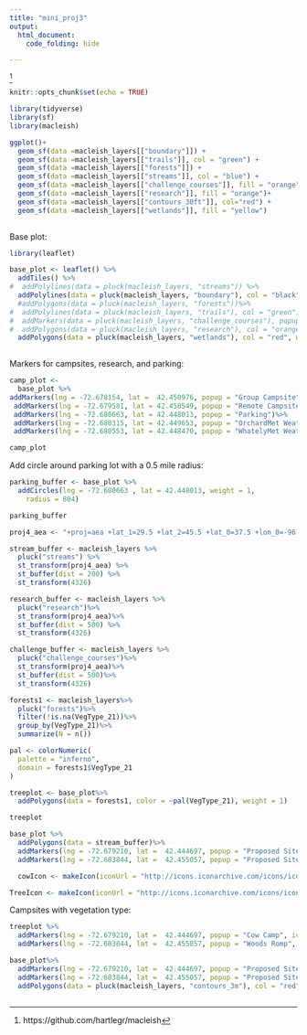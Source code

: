 ```yaml
---
title: "mini_proj3"
output: 
  html_document:
    code_folding: hide

---
```


^[https://github.com/hartlegr/macleish]


```r
knitr::opts_chunk$set(echo = TRUE)
```

```r
library(tidyverse)
library(sf)
library(macleish)

```


```r
ggplot()+
  geom_sf(data =macleish_layers[["boundary"]]) +
  geom_sf(data =macleish_layers[["trails"]], col = "green") +
  geom_sf(data =macleish_layers[["forests"]]) +
  geom_sf(data =macleish_layers[["streams"]], col = "blue") + 
  geom_sf(data =macleish_layers[["challenge_courses"]], fill = "orange") + 
  geom_sf(data =macleish_layers[["research"]], fill = "orange")+
  geom_sf(data =macleish_layers[["contours_30ft"]], col="red") + 
  geom_sf(data =macleish_layers[["wetlands"]], fill = "yellow") 
  
```



Base plot:
```r
library(leaflet)

base_plot <- leaflet() %>%
  addTiles() %>%
#  addPolylines(data = pluck(macleish_layers, "streams")) %>%
  addPolylines(data = pluck(macleish_layers, "boundary"), col = "black", weight = 3)%>%
  #addPolygons(data = pluck(macleish_layers, "forests"))%>%
#  addPolylines(data = pluck(macleish_layers, "trails"), col = "green")%>%
#  addMarkers(data = pluck(macleish_layers, "challenge_courses"), popup = ~cmt)%>%
#  addPolygons(data = pluck(macleish_layers, "research"), col = "orange")%>%
  addPolygons(data = pluck(macleish_layers, "wetlands"), col = "red", weight = 2)
 
```


Markers for campsites, research, and parking:
```r
camp_plot <- 
  base_plot %>% 
addMarkers(lng = -72.678154, lat =  42.450976, popup = "Group Campsite") %>%
 addMarkers(lng = -72.679581, lat = 42.458549, popup = "Remote Campsite") %>%
 addMarkers(lng = -72.680663, lat = 42.448013, popup = "Parking")%>%
 addMarkers(lng = -72.680315, lat = 42.449653, popup = "OrchardMet Weather Station")%>%
 addMarkers(lng = -72.680553, lat = 42.448470, popup = "WhatelyMet Weather Station")

camp_plot


```


Add circle around parking lot with a 0.5 mile radius:
```r
parking_buffer <- base_plot %>%
  addCircles(lng = -72.680663 , lat = 42.448013, weight = 1,
    radius = 804)

parking_buffer

```


```r
proj4_aea <- "+proj=aea +lat_1=29.5 +lat_2=45.5 +lat_0=37.5 +lon_0=-96 +x_0=0 +y_0=0 +ellps=GRS80 +datum=NAD83 +units=m +no_defs"


```

```r
stream_buffer <- macleish_layers %>%
  pluck("streams") %>%
  st_transform(proj4_aea) %>%
  st_buffer(dist = 200) %>%
  st_transform(4326)

```


```r
research_buffer <- macleish_layers %>%
  pluck("research")%>%
  st_transform(proj4_aea)%>%
  st_buffer(dist = 500) %>%
  st_transform(4326)
```

```r
challenge_buffer <- macleish_layers %>% 
  pluck("challenge_courses")%>%
  st_transform(proj4_aea)%>%
  st_buffer(dist = 500)%>%
  st_transform(4326)
```

```r
forests1 <- macleish_layers%>%
  pluck("forests")%>%
  filter(!is.na(VegType_21))%>%
  group_by(VegType_21)%>%
  summarize(N = n())

```

```r
pal <- colorNumeric(
  palette = "inferno", 
  domain = forests1$VegType_21
)
```

```r
treeplot <- base_plot%>%
  addPolygons(data = forests1, color = ~pal(VegType_21), weight = 1)

treeplot
```


```r
base_plot %>%
  addPolygons(data = stream_buffer)%>%
  addMarkers(lng = -72.679210, lat =  42.444697, popup = "Proposed Site 1")%>%
  addMarkers(lng = -72.683844, lat =  42.455057, popup = "Proposed Site 2")

```

```r
  cowIcon <- makeIcon(iconUrl = "http://icons.iconarchive.com/icons/iconsmind/outline/128/Cow-icon.png", iconWidth = 35, iconHeight = 40)

TreeIcon <- makeIcon(iconUrl = "http://icons.iconarchive.com/icons/iconsmind/outline/128/Tree-3-icon.png", iconWidth = 40, iconHeight = 40)
```

Campsites with vegetation type:
```r
treeplot %>%
  addMarkers(lng = -72.679210, lat =  42.444697, popup = "Cow Camp", icon = cowIcon)%>%
  addMarkers(lng = -72.683844, lat =  42.455057, popup = "Woods Romp", icon = TreeIcon)

```





```r
base_plot%>%
  addMarkers(lng = -72.679210, lat =  42.444697, popup = "Proposed Site 1")%>%
  addMarkers(lng = -72.683844, lat =  42.455057, popup = "Proposed Site 2")%>%
  addPolygons(data = pluck(macleish_layers, "contours_3m"), col = "red")
  

```
